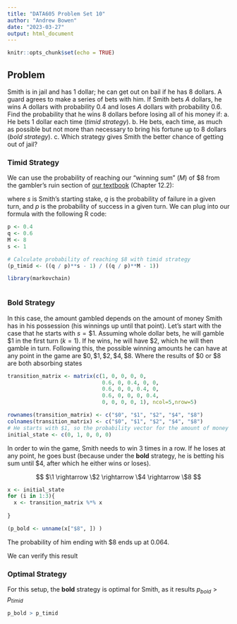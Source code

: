```yaml
---
title: "DATA605 Problem Set 10"
author: "Andrew Bowen"
date: "2023-03-27"
output: html_document
---
```


```r
knitr::opts_chunk$set(echo = TRUE)
```
## Problem
Smith is in jail and has 1 dollar; he can get out on bail if he has 8 dollars.
A guard agrees to make a series of bets with him. If Smith bets $A$ dollars, he wins A dollars with probability $0.4$ and loses $A$ dollars with probability $0.6$. Find the probability that he wins 8 dollars before losing all of his money if:
a. He bets 1 dollar each time (*timid strategy*).
b. He bets, each time, as much as possible but not more than necessary to bring his fortune up to 8 dollars (*bold strategy*).
c. Which strategy gives Smith the better chance of getting out of jail?

### Timid Strategy
We can use the probability of reaching our "winning sum" ($M$) of $8 from the gambler's ruin section of [our textbook](https://math.dartmouth.edu/~prob/prob/prob.pdf) (Chapter 12.2):
\begin{aligned}
  P = \frac{(\frac{q}{p})^s - 1}{(\frac{q}{p})^M - 1}
\end{aligned}

where $s$ is Smith's starting stake, $q$ is the probability of failure in a given turn, and $p$ is the probability of success in a given turn. We can plug into our formula with the following R code:
```r
p <- 0.4
q <- 0.6
M <- 8
s <- 1

# Calculate probability of reaching $8 with timid strategy
(p_timid <- ((q / p)**s - 1) / ((q / p)**M - 1))
```

```r
library(markovchain)
```

```r

```


### Bold Strategy
In this case, the amount gambled depends on the amount of money Smith has in his possession (his winnings up until that point). Let's start with the case that he starts with $s = \$1$. Assuming whole dollar bets, he will gamble \$1 in the first turn ($k=1$). If he wins, he will have \$2, which he will then gamble in turn. Following this, the possible winning amounts he can have at any point in the game are ${\$0, \$1, \$2, \$4, \$8}$. Where the results of \$0 or \$8 are both absorbing states

```r
transition_matrix <- matrix(c(1, 0, 0, 0, 0,
                              0.6, 0, 0.4, 0, 0,
                              0.6, 0, 0, 0.4, 0,
                              0.6, 0, 0, 0, 0.4,
                              0, 0, 0, 0, 1), ncol=5,nrow=5)

rownames(transition_matrix) <- c("$0", "$1", "$2", "$4", "$8")
colnames(transition_matrix) <- c("$0", "$1", "$2", "$4", "$8")
# He starts with $1, so the probability vector for the amount of money he has only has an entry in the $1 position
initial_state <- c(0, 1, 0, 0, 0)
```

In order to win the game, Smith needs to win 3 times in a row. If he loses at any point, he goes bust (because under the **bold** strategy, he is betting his sum until \$4, after which he either wins or loses).

$$
$\1 \rightarrow \$2 \rightarrow \$4 \rightarrow \$8
$$


```r
x <- initial_state
for (i in 1:3){
  x <- transition_matrix %*% x
 
}

(p_bold <- unname(x["$8", ]) )
```

The probability of him ending with \$8 ends up at $0.064$.


We can verify this result

### Optimal Strategy
For this setup, the **bold** strategy is optimal for Smith, as it results $p_{bold} > p_{timid}$
```r
p_bold > p_timid
```
